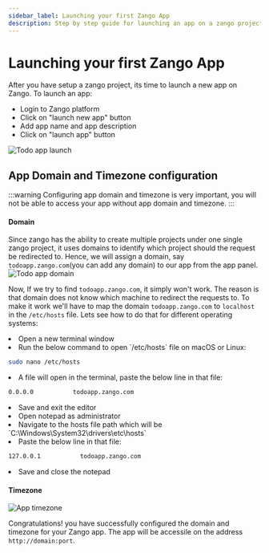 ```yaml
---
sidebar_label: Launching your first Zango App
description: Step by step guide for launching an app on a zango project
---
```


# Launching your first Zango App
After you have setup a zango project, its time to launch a new app on Zango. To launch an app:

- Login to Zango platform
- Click on "launch new app" button
- Add app name and app description 
- Click on "launch app" button

![Todo app launch](/img/todoapp_launch.gif)

## App Domain and Timezone configuration

:::warning
Configuring app domain and timezone is very important, you will not be able to access your app without app domain and timezone.
:::

#### Domain
Since zango has the ability to create multiple projects under one single zango project, it uses domains to identify which project
should the request be redirected to. Hence, we will assign a domain, say `todoapp.zango.com`(you can add any domain) to our app from the app panel.
![Todo app domain](/img/todoapp_domain_configure.gif)

Now, If we try to find `todoapp.zango.com`, it simply won't work. The reason is that domain does not know which machine to redirect
the requests to. 
To make it work we'll have to map the domain `todoapp.zango.com` to `localhost` in the `/etc/hosts` file. Lets see how to do that
for different operating systems:

<div className="api-tabs-container">
<Tabs className="api-tabs">
  <TabItem value="macos" label="MacOS/Linux" default>
  <li>Open a new terminal window</li>
  <li>Run the below command to open `/etc/hosts` file on macOS or Linux:</li>

  ```bash
  sudo nano /etc/hosts
  ```

  <li>A file will open in the terminal, paste the below line in that file:</li>

  ```bash
  0.0.0.0           todoapp.zango.com
  ```  

  <li>Save and exit the editor</li>
  </TabItem>
  <TabItem value="windows" label="Windows">
  <li>Open notepad as administrator</li>
  <li>Navigate to the hosts file path which will be `C:\Windows\System32\drivers\etc\hosts`</li>
  <li>Paste the below line in that file:</li>

  ```bash
  127.0.0.1           todoapp.zango.com
  ```

  <li>Save and close the notepad</li>
  </TabItem>
</Tabs>
</div>

#### Timezone
![App timezone](/img/timezone_configuration.gif)

Congratulations! you have successfully configured the domain and timezone for your Zango app. The app will be accessile on the address
`http://domain:port`.